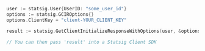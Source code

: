 ```swift
user := statsig.User{UserID: "some_user_id"}
options := statsig.GCIROptions{}
options.ClientKey = "client-YOUR_CLIENT_KEY"

result := statsig.GetClientInitializeResponseWithOptions(user, &options)

// You can then pass 'result' into a Statsig Client SDK
```
